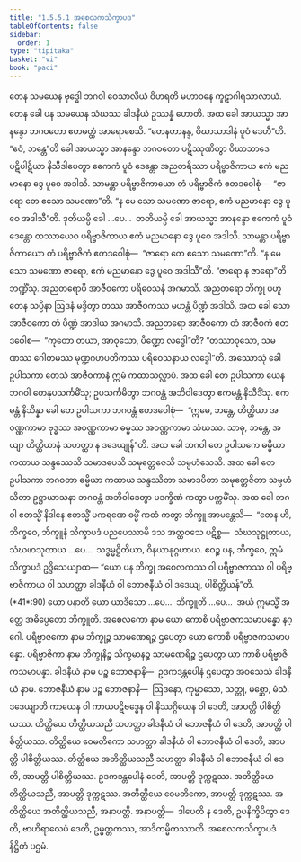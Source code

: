 ```yaml
---
title: "1.5.5.1 အစေလကသိက္ခာပဒ"
tableOfContents: false
sidebar:
  order: 1
type: "tipitaka"
basket: "vi"
book: "paci"
---
```



<DynamicBreadcrumb />

<Division number="269" book="paci">

<Paragraph number="866" book="paci">
တေန သမယေန ဗုဒ္ဓေါ ဘဂဝါ ဝေသာလိယံ ဝိဟရတိ မဟာဝနေ ကူဋာဂါရသာလာယံ. တေန ခေါ ပန သမယေန သံဃဿ ခါဒနီယံ ဥဿန္နံ ဟောတိ. အထ ခေါ အာယသ္မာ အာနန္ဒော ဘဂဝတော ဧတမတ္ထံ အာရောစေသိ. “တေနဟာနန္ဒ, ဝိဃာသာဒါနံ ပူဝံ ဒေဟီ”တိ. “ဧဝံ, ဘန္တေ”တိ ခေါ အာယသ္မာ အာနန္ဒော ဘဂဝတော ပဋိဿုဏိတွာ ဝိဃာသာဒေ ပဋိပါဋိယာ နိသီဒါပေတွာ ဧကေကံ ပူဝံ ဒေန္တော အညတရိဿာ ပရိဗ္ဗာဇိကာယ ဧကံ မညမာနော ဒွေ ပူဝေ အဒါသိ. သာမန္တာ ပရိဗ္ဗာဇိကာယော တံ ပရိဗ္ဗာဇိကံ ဧတဒဝေါစုံ—  “ဇာရော တေ ဧသော သမဏော”တိ. “န မေ သော သမဏော ဇာရော, ဧကံ မညမာနော ဒွေ ပူဝေ အဒါသီ”တိ. ဒုတိယမ္ပိ ခေါ …ပေ…  တတိယမ္ပိ ခေါ အာယသ္မာ အာနန္ဒော ဧကေကံ ပူဝံ ဒေန္တော တဿာယေဝ ပရိဗ္ဗာဇိကာယ ဧကံ မညမာနော ဒွေ ပူဝေ အဒါသိ. သာမန္တာ ပရိဗ္ဗာဇိကာယော တံ ပရိဗ္ဗာဇိကံ ဧတဒဝေါစုံ—  “ဇာရော တေ ဧသော သမဏော”တိ. “န မေ သော သမဏော ဇာရော, ဧကံ မညမာနော ဒွေ ပူဝေ အဒါသီ”တိ. “ဇာရော န ဇာရော”တိ ဘဏ္ဍိံသု. အညတရောပိ အာဇီဝကော ပရိဝေသနံ အဂမာသိ. အညတရော ဘိက္ခု ပဟူတေန သပ္ပိနာ ဩဒနံ မဒ္ဒိတွာ တဿ အာဇီဝကဿ မဟန္တံ ပိဏ္ဍံ အဒါသိ. အထ ခေါ သော အာဇီဝကော တံ ပိဏ္ဍံ အာဒါယ အဂမာသိ. အညတရော အာဇီဝကော တံ အာဇီဝကံ ဧတဒဝေါစ—  “ကုတော တယာ, အာဝုသော, ပိဏ္ဍော လဒ္ဓေါ”တိ? “တဿာဝုသော, သမဏဿ ဂေါတမဿ မုဏ္ဍဂဟပတိကဿ ပရိဝေသနာယ လဒ္ဓေါ”တိ.
</Paragraph>

<Paragraph number="867" book="paci">
အဿောသုံ ခေါ ဥပါသကာ တေသံ အာဇီဝကာနံ ဣမံ ကထာသလ္လာပံ. အထ ခေါ တေ ဥပါသကာ ယေန ဘဂဝါ တေနုပသင်္ကမိံသု; ဥပသင်္ကမိတွာ ဘဂဝန္တံ အဘိဝါဒေတွာ ဧကမန္တံ နိသီဒိံသု. ဧကမန္တံ နိသိန္နာ ခေါ တေ ဥပါသကာ ဘဂဝန္တံ ဧတဒဝေါစုံ—  “ဣမေ, ဘန္တေ, တိတ္ထိယာ အဝဏ္ဏကာမာ ဗုဒ္ဓဿ အဝဏ္ဏကာမာ ဓမ္မဿ အဝဏ္ဏကာမာ သံဃဿ. သာဓု, ဘန္တေ, အယျာ တိတ္ထိယာနံ သဟတ္ထာ န ဒဒေယျုန်”တိ. အထ ခေါ ဘဂဝါ တေ ဥပါသကေ ဓမ္မိယာ ကထာယ သန္ဒဿေသိ သမာဒပေသိ သမုတ္တေဇေသိ သမ္ပဟံသေသိ. အထ ခေါ တေ ဥပါသကာ ဘဂဝတာ ဓမ္မိယာ ကထာယ သန္ဒဿိတာ သမာဒပိတာ သမုတ္တေဇိတာ သမ္ပဟံသိတာ ဥဋ္ဌာယာသနာ ဘဂဝန္တံ အဘိဝါဒေတွာ ပဒက္ခိဏံ ကတွာ ပက္ကမိံသု. အထ ခေါ ဘဂဝါ ဧတသ္မိံ နိဒါနေ ဧတသ္မိံ ပကရဏေ ဓမ္မိံ ကထံ ကတွာ ဘိက္ခူ အာမန္တေသိ—  “တေန ဟိ, ဘိက္ခဝေ, ဘိက္ခူနံ သိက္ခာပဒံ ပညပေဿာမိ ဒသ အတ္ထဝသေ ပဋိစ္စ—  သံဃသုဋ္ဌုတာယ, သံဃဖာသုတာယ …ပေ…  သဒ္ဓမ္မဋ္ဌိတိယာ, ဝိနယာနုဂ္ဂဟာယ. ဧဝဉ္စ ပန, ဘိက္ခဝေ, ဣမံ သိက္ခာပဒံ ဥဒ္ဒိသေယျာထ—
</Paragraph>

</Division>
<Division number="270" book="paci">

<Paragraph number="868" book="paci">
<Emphasis>“ယော ပန ဘိက္ခု အစေလကဿ ဝါ ပရိဗ္ဗာဇကဿ ဝါ ပရိဗ္ဗာဇိကာယ ဝါ သဟတ္ထာ ခါဒနီယံ ဝါ ဘောဇနီယံ ဝါ ဒဒေယျ, ပါစိတ္တိယန်”</Emphasis>တိ. (*41*:<Emphasis>90</Emphasis>)
</Paragraph>

</Division>
<Division number="271" book="paci">

<Paragraph number="869" book="paci">
<Emphasis>ယော ပနာ</Emphasis>တိ ယော ယာဒိသော …ပေ…  <Emphasis>ဘိက္ခူ</Emphasis>တိ …ပေ…  အယံ ဣမသ္မိံ အတ္ထေ အဓိပ္ပေတော ဘိက္ခူတိ.
</Paragraph>

<Paragraph number="870" book="paci">
<Emphasis>အစေလကော</Emphasis> နာမ ယော ကောစိ ပရိဗ္ဗာဇကသမာပန္နော နဂ္ဂေါ.
</Paragraph>

<Paragraph number="871" book="paci">
<Emphasis>ပရိဗ္ဗာဇကော</Emphasis> နာမ ဘိက္ခုဉ္စ သာမဏေရဉ္စ ဌပေတွာ ယော ကောစိ ပရိဗ္ဗာဇကသမာပန္နော.
</Paragraph>

<Paragraph number="872" book="paci">
<Emphasis>ပရိဗ္ဗာဇိကာ</Emphasis> နာမ ဘိက္ခုနိဉ္စ သိက္ခမာနဉ္စ သာမဏေရိဉ္စ ဌပေတွာ ယာ ကာစိ ပရိဗ္ဗာဇိကသမာပန္နာ.
</Paragraph>

<Paragraph number="873" book="paci">
<Emphasis>ခါဒနီယံ</Emphasis> နာမ ပဉ္စ ဘောဇနာနိ—  ဥဒကဒန္တပေါနံ ဌပေတွာ အဝသေသံ ခါဒနီယံ နာမ.
</Paragraph>

<Paragraph number="874" book="paci">
<Emphasis>ဘောဇနီယံ</Emphasis> နာမ ပဉ္စ ဘောဇနာနိ—  ဩဒနော, ကုမ္မာသော, သတ္တု, မစ္ဆော, မံသံ.
</Paragraph>

<Paragraph number="875" book="paci">
<Emphasis>ဒဒေယျာ</Emphasis>တိ ကာယေန ဝါ ကာယပဋိဗဒ္ဓေန ဝါ နိဿဂ္ဂိယေန ဝါ ဒေတိ, အာပတ္တိ ပါစိတ္တိယဿ.
</Paragraph>

</Division>
<Division number="272" book="paci">

<Paragraph number="876" book="paci">
တိတ္ထိယေ တိတ္ထိယသညီ သဟတ္ထာ ခါဒနီယံ ဝါ ဘောဇနီယံ ဝါ ဒေတိ, အာပတ္တိ ပါစိတ္တိယဿ. တိတ္ထိယေ ဝေမတိကော သဟတ္ထာ ခါဒနီယံ ဝါ ဘောဇနီယံ ဝါ ဒေတိ, အာပတ္တိ ပါစိတ္တိယဿ. တိတ္ထိယေ အတိတ္ထိယသညီ သဟတ္ထာ ခါဒနီယံ ဝါ ဘောဇနီယံ ဝါ ဒေတိ, အာပတ္တိ ပါစိတ္တိယဿ.
</Paragraph>

<Paragraph number="877" book="paci">
ဥဒကဒန္တပေါနံ ဒေတိ, အာပတ္တိ ဒုက္ကဋဿ. အတိတ္ထိယေ တိတ္ထိယသညီ, အာပတ္တိ ဒုက္ကဋဿ. အတိတ္ထိယေ ဝေမတိကော, အာပတ္တိ ဒုက္ကဋဿ. အတိတ္ထိယေ အတိတ္ထိယသညီ, အနာပတ္တိ.
</Paragraph>

</Division>
<Division number="273" book="paci">

<Paragraph number="878" book="paci">
အနာပတ္တိ—  ဒါပေတိ န ဒေတိ, ဥပနိက္ခိပိတွာ ဒေတိ, ဗာဟိရာလေပံ ဒေတိ, ဥမ္မတ္တကဿ, အာဒိကမ္မိကဿာတိ.

</Paragraph>
</Division>

<Paragraph number="879" type="center" book="paci">
အစေလကသိက္ခာပဒံ နိဋ္ဌိတံ ပဌမံ.
</Paragraph>